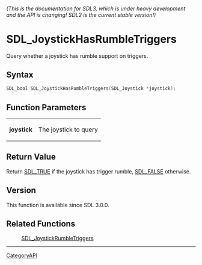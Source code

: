 ====== (This is the documentation for SDL3, which is under heavy development and the API is changing! SDL2 is the current stable version!) ======
= SDL_JoystickHasRumbleTriggers =

Query whether a joystick has rumble support on triggers.

== Syntax ==

<syntaxhighlight lang='c'>
SDL_bool SDL_JoystickHasRumbleTriggers(SDL_Joystick *joystick);
</syntaxhighlight>

== Function Parameters ==

{|
|'''joystick'''
|The joystick to query
|}

== Return Value ==

Return [[SDL_TRUE]] if the joystick has trigger rumble, [[SDL_FALSE]]
otherwise.

== Version ==

This function is available since SDL 3.0.0.

== Related Functions ==

:[[SDL_JoystickRumbleTriggers]]

----
[[CategoryAPI]]


